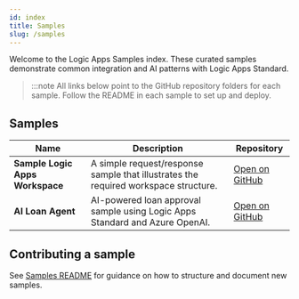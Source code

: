 ```yaml
---
id: index
title: Samples
slug: /samples
---
```



Welcome to the Logic Apps Samples index. These curated samples demonstrate common integration and AI patterns with Logic Apps Standard.

> :::note
> All links below point to the GitHub repository folders for each sample. Follow the README in each sample to set up and deploy.


## Samples

<table>
  <thead>
    <tr>
      <th style={{width: '28%'}}>Name</th>
      <th>Description</th>
      <th style={{width: '20%'}}>Repository</th>
    </tr>
  </thead>
  <tbody>
    <tr>
      <td><strong>Sample Logic Apps Workspace</strong></td>
      <td>A simple request/response sample that illustrates the required workspace structure.</td>
      <td>
        <a href="https://github.com/azure/logicapps-labs/tree/main/samples/sample-logicapp-workspace" target="_blank" rel="noreferrer">Open on GitHub</a>
      </td>
    </tr>
    <tr>
      <td><strong>AI Loan Agent</strong></td>
      <td>AI-powered loan approval sample using Logic Apps Standard and Azure OpenAI.</td>
      <td>
        <a href="https://github.com/azure/logicapps-labs/tree/main/samples/ai-loan-agent-sample" target="_blank" rel="noreferrer">Open on GitHub</a>
      </td>
    </tr>
  </tbody>
</table>

## Contributing a sample

See <a href="https://github.com/azure/logicapps-labs/tree/main/samples" target="_blank" rel="noreferrer">Samples README</a> for guidance on how to structure and document new samples.
